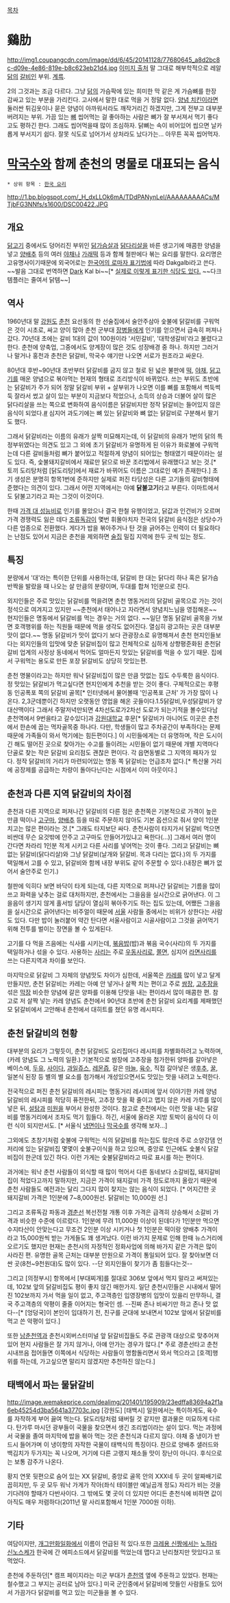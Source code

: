 [[목차]]
= 鷄肋 =
http://img1.coupangcdn.com/image/dd/6/45/20141128/77680645_a8d2bc8c-d09e-4e86-819e-b8c623eb21d4.jpg
[http://goso.tistory.com/271 이미지 출처]
말 그대로 해부학적으로 레알 [[닭]]의 [[갈비]]인 부위. [[계륵]].

2의 그것과는 조금 다르다. 그냥 [[닭]]의 가슴팍에 있는 희미한 막 같은 게 가슴뼈를 한장 감싸고 있는 부분을 가리킨다. 고사에서 말한 대로 먹을 거 정말 없다. [[양념 치킨]]이라면 둘러싼 튀김옷이나 묻은 양념이 아까워서라도 깨작거리긴 하겠지만, 그게 전부고 대부분 버려지는 부위. 가끔 있는 [[뼈]] 씹어먹는 걸 좋아하는 사람은 뼈가 잘 부서져서 먹기 좋다고도 평하긴 한다. 그래도 씹어먹을때 많이 조심하자. 닭뼈는 속이 비어있어 씹으면 날카롭게 부서지기 쉽다. 잘못 식도로 넘어가서 상처라도 났다가는... 아무튼 꼭꼭 씹어먹자.

= [[막국수]]와 함께 춘천의 명물로 대표되는 음식 =
 * 상위 항목 : [[한국 요리]]

http://1.bp.blogspot.com/_H_dxLLOk6mA/TDdPANynLeI/AAAAAAAAACs/MTjbFG3NNfs/s1600/DSC00422.JPG

== 개요 ==
[[닭고기]] 중에서도 덩어리진 부위인 [[닭가슴살]]과 [[닭다리]]살을 바른 생고기에 매콤한 양념을 넣고 [[양배추]] 등의 여러 [[야채]]나 [[가래떡]] 등과 함께 철판에다 볶는 요리를 말한다. 요리명은 고유명사이기때문에 외국어로는 [[한국어의 로마자 표기법]]에 따라 Dakgalbi라고 쓴다. ~~발음 그대로 번역하면 [[다크|Dark]] Kal bi~~[* [http://pgr21.com/?b=10&n=198209 실제로 이렇게 표기한 식당도 있다.] ~~다크템플러는 줄여서 닭템~~]
== 역사 ==
1960년대 말 [[강원도]] [[춘천]] 요선동의 한 선술집에서 술안주삼아 숯불에 닭갈비를 구워먹은 것이 시초로, 싸고 양이 많아 춘천 군부대 [[장병]]들에게 인기를 얻으면서 급속히 퍼져나갔다. 70년대 초에는 갈비 1대의 값이 100원이라 '서민갈비', '대학생갈비'라고 불렸다고 한다. 춘천에 양축업, 그중에서도 양계장이 많은 것도 성장배경 중 하나. 하지만 그러거나 말거나 홍천과 춘천은 닭갈비, 막국수 얘기만 나오면 서로가 원조라고 싸운다.

80년대 후반~90년대 초반부터 닭갈비를 굽지 않고 철로 된 넓은 불판에 [[떡]], [[야채]], [[닭고기]]를 매운 양념으로 볶아먹는 현재의 형태로 조리방식이 바뀌었다. 쓰는 부위도 초반에는 닭갈비가 주가 되어 정말 닭갈비 부위 + 살부위가 나오면 이를 뼈를 포함해서 썩둑썩둑 잘라서 썼고 살이 있는 부분이 지금보다 적었으나, 소득의 상승과 더불어 살이 많은 닭다리살을 쓰는 쪽으로 변화하여 음식이름은 닭갈비지만 정작 닭갈비는 들어있지 않은 음식이 되었다.[http://food.chosun.com/site/data/html_dir/2013/06/12/2013061202389.html?life #] 심지어 과도기에는 뼈 있는 닭갈비와 뼈 없는 닭갈비로 구분해서 팔기도 했다.

그래서 닭갈비라는 이름의 유래가 살짝 미묘해지는데, 이 닭갈비의 유래가 1번의 닭의 특정부위였다는 의견도 있고 그 외에 초기 닭갈비가 유명하게 된 이유가 화로불에 구워먹는데 다른 갈비들처럼 뼈가 붙어있고 적절하게 양념이 되어있는 형태였기 때문이라는 설도 있다. 즉, 숯불돼지갈비에서 재료만 닭으로 바꾼 조리법에서 유래했다고 보는 것.[* 토끼 도리탕처럼 [닭도리탕]에서 재료가 바뀌어도 이름은 그대로인 예가 존재한다.] 초기 생성은 분명히 항목1번에 준하지만 실제로 퍼진 타당성은 다른 고기들의 갈비형태에 준했다는 의견이 있다. 그래서 어떤 지역에서는 아예 '''닭불고기'''라고 부른다. 이마트에서도 닭불고기라고 파는 그것이 이것이다.

한때 [[가격 대 성능비]]로 인기를 몰았으나 결국 한철 유행이었고, 닭값과 인건비가 오르며 가격 경쟁력도 잃은 데다 [[조류독감]]이 몇번 휘몰아치자 전국의 닭갈비 음식점은 상당수가 다른 업종으로 전환했다. 게다가 밥을 볶아주거나 탄 것을 긁어주는 인력이 더 필요하다는 난점도 있어서 지금은 춘천을 제외하면 [[술집]] 밀집 지역에 한두 곳씩 있는 정도.
== 특징 ==
분량에서 '대'라는 특이한 단위를 사용하는데, 닭갈비 한 대는 닭다리 하나 혹은 닭가슴 반짝을 발랐을 때 나오는 살 만큼의 분량이며, 두대를 합쳐 1인분으로 친다.

외지인들은 주로 맛있는 닭갈비를 먹을려면 춘천 명동거리의 닭갈비 골목으로 가는 것이 정석으로 여겨지고 있지만 ~~춘천에서 태어나고 자라면서 양념치느님을 영접해온~~ 현지인들은 명동에서 닭갈비를 먹는 경우는 거의 없다. ~~일단 명동 닭갈비 골목을 가보면 호객행위를 하는 직원들 때문에 먹을 생각도 없어진다. 열심히 광고하는 곳은 대부분 맛이 없다.~~ 명동 닭갈비가 맛이 없다기 보다 관광장소로 유명해져서 춘천 현지인들보다는 외지인들의 입맛에 맞춘 닭갈비집이 많고 전체적으로 심하게 상향평준화된 춘천닭갈비 업계의 사정상 동네에서 먹어도 얼마든지 맛있는 닭갈비를 먹을 수 있기 때문. 집에서 구워먹는 용도로 만든 포장 닭갈비도 상당히 맛있는편.

춘천 명물이라고는 하지만 워낙 닭갈비집이 많은 만큼 맛없는 집도 수두룩한 음식이다. 정 맛있는 닭갈비가 먹고싶다면 현지인에게 추천을 받는 것이 좋다. 구체적으로는 후평동 인공폭포 쪽의 닭갈비 골목[* 인터넷에서 물어볼때 '인공폭포 근처' 가 가장 많이 나온다. 2,3군데뿐이긴 하지만 오랫동안 영업을 해온 곳들이다.1.5닭갈비,우성닭갈비가 양대산맥이다 그래서 주말저녁만되면 4차선도로가2차선 도로가 되는기적을 볼수있다남춘천역에서 9번을타고 갈수있다]과 [[강원대학교]] 후문[* 닭갈비가 아니어도 이곳은 춘천에서 한손에 꼽는 먹자골목중 하나다. 다만, 학생들이 많고 주차공간이 부족하다는 문제때문에 가족들이 와서 먹기에는 힘든편이다.] 이 시민들에게는 더 유명하며, 작은 도시이긴 해도 떨어진 곳으로 찾아가는 수고를 들이려는 시민들이 없기 때문에 개별 지역마다 단골로 찾는 작은 닭갈비 요리점도 괜찮은 편이다. 각 읍면동별로 그 지역의 패자가 있다. 정작 닭갈비의 거리가 마련되어있는 명동 쪽 닭갈비는 언급조차 없다.[* 특산물 거리에 공장제를 공급하는 차량이 돌아다닌다는 시점에서 이미 아웃이다.]

== 춘천과 다른 지역 닭갈비의 차이점 ==
춘천과 다른 지역으로 퍼져나간 닭갈비의 다른 점은 춘천쪽은 기본적으로 가격이 높은 만큼 떡이나 [[고구마]], [[양배추]] 등을 따로 주문하지 않아도 기본 옵션으로 줘서 양이 1인분치고는 많은 편이라는 것.[* 그래도 타지보단 싸다. 춘천사람이 타지가서 닭갈비 먹으면 비싼데 무슨 요것밖에 안주고 고구마도 안들어가있냐고 욕한다(...)] 그래서 여러 명이 간다면 차라리 1인분 적게 시키고 다른 사리를 넣어먹는 것이 좋다. 그리고 닭갈비는 뼈없는 닭갈비(닭다리살)와 그냥 닭갈비(날개와 닭갈비. 목과 다리는 없다.)의 두 가지를 택일해서 고를 수 있고, 닭갈비와 함께 내장 부위도 같이 주문할 수 있다.(내장은 뼈가 없어서 술안주로 인기.)

철판에 익히다 보면 바닥이 타게 되는데, 다른 지역으로 퍼져나간 닭갈비는 기름을 많이 쓰고 화력을 낮추는 걸로 대처하지만, 춘천에서는 그을음을 실시간으로 긁어낸다. 이 그을음이 생기지 않게 홀서빙 담당이 열심히 볶아주기도 하는 집도 있는데, 어쨌든 그을음을 실시간으로 긁어낸다는 비주얼이 때문에 [[서울]] 사람들 중에서는 비위가 상한다는 사람도 있다. 다만 밥이 눌러붙어 약간 탄다면 서울사람이고 시골사람이고 그것을 긁어먹기 위해 전투를 벌이는 장면을 볼 수 있게된다. 

고기를 다 먹을 즈음에는 식사를 시키는데, [[볶음밥]](밥)과 볶음 국수(사리)의 두 가지를 택일하거나 섞을 수 있다. 사용하는 [[사리]]는 주로 [[우동]]사리로, [[쫄면]], 심지어 [[라면]]사리를 쓰는 다른지역과 차이를 보인다. 

마지막으로 닭갈비 그 자체의 양념맛도 차이가 심한데, 서울쪽은 [[카레]]를 많이 넣고 달게 만들지만, 춘천 닭갈비는 카레는 아예 안 넣거나 살짝 치는 편이고 주로 [[쌈장]], [[고추장]]을 섞은 [[막장]] 비슷한 양념에 갈은 양파를 이용해 단맛을 내는 편이라서 많이 매콤한 편. 참고로 저 살짝 넣는 카레 양념도 춘천에서 90년대 초반에 춘천 닭갈비 요리계를 제패했던 모 닭갈비에서 고안해내 춘천에서 대히트를 쳤던 유명 레시피다.
== 춘천 닭갈비의 현황 ==
대부분의 요리가 그렇듯이, 춘천 닭갈비도 요리집마다 레시피를 차별화하려고 노력하며,(카레 양념도 그 노력의 일환.) 기본적으로 쌈장에 고추장을 첨가한뒤 양파를 갈아넣은 베이스에, [[두유]], [[사이다]], [[과일쥬스]], [[레몬]]즙, 갈은 [[마늘]], [[육수]], 직접 갈아넣은 생[[후추]], [[꿀]], 일본식 된장 등 별의 별 요소를 첨가해서 개성있으면서도 맛있는 맛을 내려고 노력한다.

전국적으로 퍼진 춘천 닭갈비의 레시피는 명동거리 레시피에 앞서 이야기한 카레 양념 닭갈비의 레시피를 적당히 퓨전한뒤, 고추장 맛을 확 줄이고 맵지 않은 카레 가루를 많이 넣은 뒤, [[설탕]]과 [[미원]]을 부어서 완성한 것이다. 참고로 춘천에서는 이런 맛을 내는 닭갈비를 명동거리에서 조차도 먹기 힘들다. 하긴, 서울에 올라온 지방 토박이 음식이 다 이런 식이 되지만서도. [* 서울식 [[냉면]]이나 [[막국수]]를 생각해 보자...]

그외에도 초창기처럼 숯불에 구워먹는 식의 닭갈비를 하는집도 많은데 주로 소양강댐 언저리에 있는 닭갈비집 몇몇이 숯불구이식을 하고 있으며, 중앙로 인근에도 숯불식 닭갈비집이 한군데 있긴 하다. 이런 가게는 숯불닭갈비라고 따로 표시를 하는 편이다. 

과거에는 워낙 춘천 사람들이 외식할 때 많이 먹어서 다른 동네보다 소갈비집, 돼지갈비집이 적었다고까지 말하지만, 지금은 가격이 돼지갈비 가격 정도로까지 올랐기 때문에 춘천 사람들도 예전과는 달리 그다지 많이 찾지는 않는 음식이 되었다. [* 어지간한 곳 돼지갈비 가격은 1인분에 7~8,000원선. 닭갈비는 10,000원 선.]

그리고 조류독감 파동과 [[경춘선]] 복선전철 개통 이후 가격은 급격히 상승해서 소갈비 가격과 비슷한 수준에 이르렀다. 1인분에 무려 11,000원 이상이 된데다가 1인분만 먹으면 수지타산이 안맞는다고 무조건 2인분 이상 시키거나 첫 1인분은 떡이랑 양배추 가격이라고 15,000원씩 받는 가게들도 꽤 생겨났다. 이런 바가지 문제로 인해 한때 뉴스거리에 오르기도 했지만 현재는 춘천시의 자정적인 정화사업에 의해 바가지 같은 가격은 많이 사라진 편. 유명한 골목 근처는 대부분 만원으로 가격이 통일되어 있다. 잘 찾아보면 더 싼 곳(8천~9천원대)도 많이 있다. --단 외지인들이 찾기가 좀 힘들다는것-- 

그리고 [의정부시] 항목에서 [부대찌개]를 절대로 306보 앞에서 먹지 말라고 써져있는데, 102보 앞의 닭갈비집도 평이 좋지 않긴 매한가지. 일단 춘천시민들은 시내에서 떨어진 102보까지 가서 먹을 일이 없고, 주고객층인 입영장병의 입맛이 있을리 만무하니, 결국 주고객층의 악평이 줄줄 이어지는 형국인 셈. --진짜 존나 비싸기만 하고 존나 맛 없다--[* [엉덩국]이 본인이 입대하기 전, 친구를 군대에 보내면서 102보 앞에서 닭갈비를 먹고 쓴 악평이 있다.] 

또한 [[남춘천역]]과 춘천시외버스터미널 앞 닭갈비집들도 주로 관광객 대상으로 맞추어져 있어 현지 사람들은 잘 가지 않거나, 아얘 안가는 경우가 많다.[* 주로 경춘선타고 춘천시내쯔음 접어들면 이쪽에서 식당하는 사람들이 명함돌리면서 와서 먹으라고 [호객]행위를 하는데, 가고싶으면 말리지 않겠지만 추천하진 않는다.]
== 태백에서 파는 물닭갈비 ==
http://image.wemakeprice.com/dealimg/201401/195909/23edffa83694a2f1a6eb45254d3ba5641a37703c.jpg
[강원도] [태백시] 일원에서는 특이하게도, 육수를 자작하게 부어 끓여 먹는다. 닭도리탕처럼 돼버릴 것 같지만 결과물은 미묘하게 다르다. 탄가루 마시던 광부들이 국물을 찾으면서 생긴 조리법이라는 설이 있다. 먹는 과정에서 국물을 졸여 마지막에 밥을 볶아 먹는 것은 춘천식과 다르지 않다. 야채 중 냉이가 반드시 들어가며 이 냉이향의 자작한 국물이 태백식의 특징이다. 찬으로 양배추 샐러드와 백김치가 두가지는 꼭 나오며, 거기에 다른 고랭지 채소들 맛이 장난이 아니다. 후식으로는 보통 감주가 나온다.

황지 연못 뒷편으로 숨어 있는 XX 닭갈비, 중앙로 골목 안의 XXX네 두 곳이 알짜배기로 꼽히지만, 두 곳 모두 워낙 가게가 작아(좌식 테이블만 예닐곱개 정도) 자리가 비는 것을 기다려야 할때가 다반사이다. 그 밖에도 몇 곳이 더 있지만 어디든 춘천식에 비하면 값이 아직도 매우 저렴하다(2011년 말 사리포함해서 1인분 7000원 이하).
== 기타 ==
여담이지만, [[개그만화일화]]에서 이름이 언급된 적 있다.또한 [[크레용 신짱]]에서는 [[노하라 신노스케]]가  한국에 간 에피소드에서 닭갈비를 먹었는데 맵다고 난리쳤지만 맛있다고 또 먹었다.

춘천에 주둔하던[* 캠프 페이지라는 미군 부대가 [[춘천역]] 옆에 주둔하고 있었다. 현재는 철수했고 그 부지는 공터로 남아 있다.] 미국 군인중에서 닭갈비에 맛들인 사람들도 있어서 가끔가다 닭갈비를 먹고 있는 미군들을 볼 수 있다.
